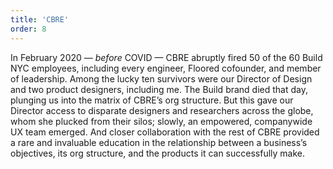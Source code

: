 ```yaml
---
title: 'CBRE'
order: 8
---
```


In February 2020 — *before* COVID — CBRE abruptly fired 50 of the 60 Build NYC employees, including every engineer, Floored cofounder, and member of leadership. Among the lucky ten survivors were our Director of Design and two product designers, including me. The Build brand died that day, plunging us into the matrix of CBRE’s org structure. But this gave our Director access to disparate designers and researchers across the globe, whom she plucked from their silos; slowly, an empowered, companywide UX team emerged. And closer collaboration with the rest of CBRE provided a rare and invaluable education in the relationship between a business’s objectives, its org structure, and the products it can successfully make.